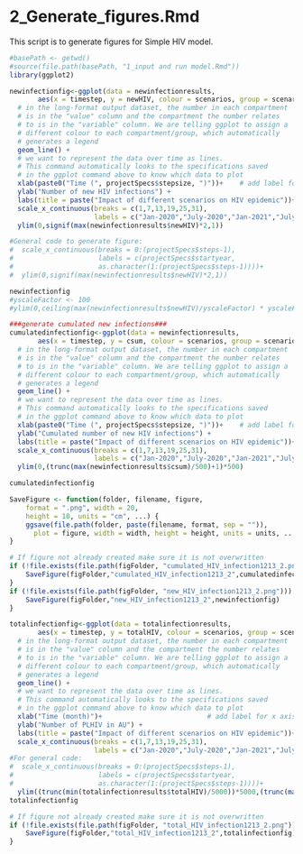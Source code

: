 # 2_Generate_figures.Rmd#

This script is to generate figures for Simple HIV model.

```r
#basePath <- getwd()
#source(file.path(basePath, "1_input and run model.Rmd"))
library(ggplot2)

newinfectionfig<-ggplot(data = newinfectionresults,          
       aes(x = timestep, y = newHIV, colour = scenarios, group = scenarios)) +  
  # in the long-format output dataset, the number in each compartment
  # is in the "value" column and the compartment the number relates 
  # to is in the "variable" column. We are telling ggplot to assign a 
  # different colour to each compartment/group, which automatically 
  # generates a legend
  geom_line() +                                                          
  # we want to represent the data over time as lines. 
  # This command automatically looks to the specifications saved
  # in the ggplot command above to know which data to plot
  xlab(paste0("Time (", projectSpecs$stepsize, ")"))+    # add label for x axis
  ylab("Number of new HIV infections") +
  labs(title = paste("Impact of different scenarios on HIV epidemic"))+
  scale_x_continuous(breaks = c(1,7,13,19,25,31), 
                     labels = c("Jan-2020","July-2020","Jan-2021","July-2021","Jan-2022","July-2022"))+
  ylim(0,signif(max(newinfectionresults$newHIV)*2,1))

#General code to generate figure:  
#  scale_x_continuous(breaks = 0:(projectSpecs$steps-1), 
#                     labels = c(projectSpecs$startyear,
#                     as.character(1:(projectSpecs$steps-1))))+
#  ylim(0,signif(max(newinfectionresults$newHIV)*2,1))

newinfectionfig
#yscaleFactor <- 100
#ylim(0,ceiling(max(newinfectionresults$newHIV)/yscaleFactor) * yscaleFactor)

###generate cumulated new infections###
cumulatedinfectionfig<-ggplot(data = newinfectionresults,          
       aes(x = timestep, y = csum, colour = scenarios, group = scenarios)) +  
  # in the long-format output dataset, the number in each compartment
  # is in the "value" column and the compartment the number relates 
  # to is in the "variable" column. We are telling ggplot to assign a 
  # different colour to each compartment/group, which automatically 
  # generates a legend
  geom_line() +                                                          
  # we want to represent the data over time as lines. 
  # This command automatically looks to the specifications saved
  # in the ggplot command above to know which data to plot
  xlab(paste0("Time (", projectSpecs$stepsize, ")"))+    # add label for x axis
  ylab("Cumulated number of new HIV infections") +
  labs(title = paste("Impact of different scenarios on HIV epidemic"))+
  scale_x_continuous(breaks = c(1,7,13,19,25,31), 
                     labels = c("Jan-2020","July-2020","Jan-2021","July-2021","Jan-2022","July-2022"))+
  ylim(0,(trunc(max(newinfectionresults$csum)/500)+1)*500)

cumulatedinfectionfig

SaveFigure <- function(folder, filename, figure, 
    format = ".png", width = 20, 
    height = 10, units = "cm", ...) {
    ggsave(file.path(folder, paste(filename, format, sep = "")), 
      plot = figure, width = width, height = height, units = units, ...)
}

# If figure not already created make sure it is not overwritten
if (!file.exists(file.path(figFolder, "cumulated_HIV_infection1213_2.png"))) {
    SaveFigure(figFolder,"cumulated_HIV_infection1213_2",cumulatedinfectionfig)
}
if (!file.exists(file.path(figFolder, "new_HIV_infection1213_2.png"))) {
    SaveFigure(figFolder,"new_HIV_infection1213_2",newinfectionfig)
}

```

```r

totalinfectionfig<-ggplot(data = totalinfectionresults,          
       aes(x = timestep, y = totalHIV, colour = scenarios, group = scenarios)) +  
  # in the long-format output dataset, the number in each compartment
  # is in the "value" column and the compartment the number relates 
  # to is in the "variable" column. We are telling ggplot to assign a 
  # different colour to each compartment/group, which automatically 
  # generates a legend
  geom_line() +                                                          
  # we want to represent the data over time as lines. 
  # This command automatically looks to the specifications saved
  # in the ggplot command above to know which data to plot
  xlab("Time (month)")+                          # add label for x axis
  ylab("Number of PLHIV in AU") +
  labs(title = paste("Impact of different scenarios on HIV epidemic"))+
  scale_x_continuous(breaks = c(1,7,13,19,25,31), 
                     labels = c("Jan-2020","July-2020","Jan-2021","July-2021","Jan-2022","July-2022"))+
#For general code:
#  scale_x_continuous(breaks = 0:(projectSpecs$steps-1), 
#                     labels = c(projectSpecs$startyear,
#                     as.character(1:(projectSpecs$steps-1))))+
  ylim((trunc(min(totalinfectionresults$totalHIV)/5000))*5000,(trunc(max(totalinfectionresults$totalHIV)/5000)+1)*5000)
totalinfectionfig

# If figure not already created make sure it is not overwritten
if (!file.exists(file.path(figFolder, "total_HIV_infection1213_2.png"))) {
    SaveFigure(figFolder,"total_HIV_infection1213_2",totalinfectionfig)
}


```


